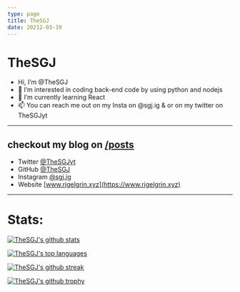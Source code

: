 ```yaml
---
type: page
title: TheSGJ
date: 20212-03-19
---
```


# TheSGJ

- Hi, I’m @TheSGJ
- 👀 I’m interested in coding back-end code by using python and nodejs
- 🌱 I’m currently learning React
- 📫 You can reach me out on my Insta on @sgj.ig & or on my twitter on TheSGJyt
---
## checkout my blog on [/posts](/posts)
- Twitter [@TheSGJyt](https://twitter.com/thesgjyt)
- GitHub [@TheSGJ](https://github.com/thesgj)
- Instagram [@sgj.ig](https://instagram.com/sgj.ig)
- Website [www.rigelgrin.xyz](https://www.rigelgrin.xyz)

---

# Stats:

[![TheSGJ's github stats](https://github-readme-stats.vercel.app/api?username=TheSGJ&theme=blue-green)](https://github.com/anuraghazra/github-readme-stats)

[![TheSGJ's top languages](https://github-readme-stats.vercel.app/api/top-langs/?username=TheSGJ&theme=blue-green)](https://github.com/anuraghazra/github-readme-stats)

[![TheSGJ's github streak](https://github-readme-streak-stats.herokuapp.com/?user=TheSGJ&theme=blue-green)](https://github.com/DenverCoder1/github-readme-streak-stats)

[![TheSGJ's github trophy](https://github-profile-trophy.vercel.app/?username=TheSGJ&row=1)](https://github.com/ryo-ma/github-profile-trophy)
